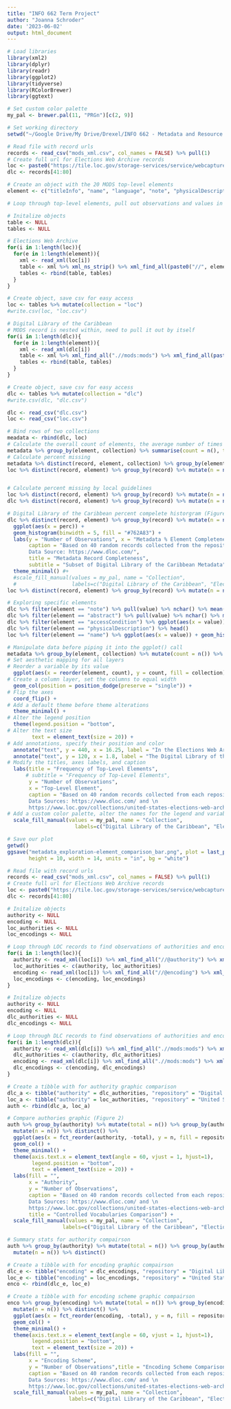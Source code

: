 ```yaml
---
title: "INFO 662 Term Project"
author: "Joanna Schroder"
date: '2023-06-02'
output: html_document
---
```


```r
# Load libraries
library(xml2)
library(dplyr)
library(readr)
library(ggplot2)
library(tidyverse)
library(RColorBrewer)
library(ggtext)

# Set custom color palette
my_pal <- brewer.pal(11, "PRGn")[c(2, 9)]

# Set working directory
setwd("~/Google Drive/My Drive/Drexel/INFO 662 - Metadata and Resource Description/Term Project")

# Read file with record urls
records <- read_csv("mods_xml.csv", col_names = FALSE) %>% pull(1)
# Create full url for Elections Web Archive records
loc <- paste0("https://tile.loc.gov/storage-services/service/webcapture/project_1/mods/united-states-elections-web-archive/", records[1:40], ".xml")
dlc <- records[41:80]

# Create an object with the 20 MODS top-level elements
element <- c("titleInfo", "name", "language", "note", "physicalDescription", "subject", "accessCondition", "typeOfResource", "abstract", "classification", "part", "genre", "tableOfContents", "relatedItem", "extension", "originInfo", "targetAudience", "identifier", "recordInfo", "location")
```

```r
# Loop through top-level elements, pull out observations and values in each metadata record

# Initalize objects
table <- NULL
tables <- NULL

# Elections Web Archive
for(i in 1:length(loc)){
  for(e in 1:length(element)){
    xml <- read_xml(loc[i])
    table <- xml %>% xml_ns_strip() %>% xml_find_all(paste0("//", element[e])) %>% xml_text() %>% as_tibble() %>% mutate(record = i, element = element[e])
    tables <- rbind(table, tables)
  }
}

# Create object, save csv for easy access
loc <- tables %>% mutate(collection = "loc")
#write.csv(loc, "loc.csv")

# Digital Library of the Caribbean
# MODS record is nested within, need to pull it out by itself
for(i in 1:length(dlc)){
  for(e in 1:length(element)){
    xml <- read_xml(dlc[i])
    table <- xml %>% xml_find_all(".//mods:mods") %>% xml_find_all(paste0("//mods:", element[e])) %>% xml_text() %>% as_tibble() %>% mutate(record = i, element = element[e])
    tables <- rbind(table, tables)
  }
}

# Create object, save csv for easy access
dlc <- tables %>% mutate(collection = "dlc")
#write.csv(dlc, "dlc.csv")
```

```r
dlc <- read_csv("dlc.csv")
loc <- read_csv("loc.csv")

# Bind rows of two collections
meadata <- rbind(dlc, loc)
# Calculate the overall count of elements, the average number of times each each element is used per record (Table 1)
metadata %>% group_by(element, collection) %>% summarise(count = n(), times_per_record = count/40)
# Calculate percent missing
metadata %>% distinct(record, element, collection) %>% group_by(element, collection) %>% mutate(count = n()) %>% mutate(perc_missing = 100- (count/40*100)) %>% distinct(element, collection, count, perc_missing)
loc %>% distinct(record, element) %>% group_by(record) %>% mutate(n = n()) %>% mutate(perc = n/20) %>% distinct(record, perc) %>% ungroup(record) %>% summarise(perc = mean(perc))


# Calculate percent missing by local guidelines
loc %>% distinct(record, element) %>% group_by(record) %>% mutate(n = n()) %>% mutate(perc = n/14) %>% distinct(record, perc) %>% ungroup(record) %>% summarise(perc = mean(perc))
dlc %>% distinct(record, element) %>% group_by(record) %>% mutate(n = n()) %>% mutate(perc = n/17) %>% distinct(record, perc) %>% ungroup(record) %>% summarise(perc = mean(perc))

# Digital Library of the Caribbean percent compelete historgram (Figure 3)
dlc %>% distinct(record, element) %>% group_by(record) %>% mutate(n = n()) %>% mutate(perc = (n/20)*100) %>% distinct(record, perc) %>% 
  ggplot(aes(x = perc)) +
  geom_histogram(binwidth = 5, fill = "#762A83") +
  labs(y = "Number of Observations", x = "Metadata % Element Completeness",
       caption = "Based on 40 random records collected from the repository. \n
       Data Source: https://www.dloc.com/",
       title = "Metadata Record Completeness",
       subtitle = "Subset of Digital Library of the Caribbean Metadata") +
  theme_minimal() #+
  #scale_fill_manual(values = my_pal, name = "Collection",
  #                  labels=c("Digital Library of the Caribbean", "Elections Web Archive"))
loc %>% distinct(record, element) %>% group_by(record) %>% mutate(n = n()) %>% mutate(perc = n/20) %>% distinct(record, perc) %>% ggplot(aes(x = perc)) + geom_density()

# Exploring specific elements
dlc %>% filter(element == "note") %>% pull(value) %>% nchar() %>% mean()
dlc %>% filter(element == "abstract") %>% pull(value) %>% nchar() %>% mean()
dlc %>% filter(element == "accessCondition") %>% ggplot(aes(x = value)) + geom_histogram(stat = "count")
dlc %>% filter(element == "physicalDescription") %>% head() 
loc %>% filter(element == "name") %>% ggplot(aes(x = value)) + geom_histogram(stat = "count")
```
```r
# Manipulate data before piping it into the ggplot() call
metadata %>% group_by(element, collection) %>% mutate(count = n()) %>% distinct(element, count, collection) %>%
# Set aesthetic mapping for all layers
# Reorder a variable by its value
  ggplot(aes(x = reorder(element, count), y = count, fill = collection)) +
# Create a column layer, set the columns to equal width
  geom_col(position = position_dodge(preserve = "single")) +
# Flip the axes
  coord_flip() +
# Add a default theme before theme alterations
  theme_minimal() +
# Alter the legend position
  theme(legend.position = "bottom",
# Alter the text size
        text = element_text(size = 20)) +
# Add annotations, specify their position and color
  annotate("text", y = 440, x = 16.25, label = "In the Elections Web Archive, subject repeats a mean \n average of 12.8 times per metadata record", color = my_pal[2]) + 
  annotate("text", y = 120, x = 1.8, label = "The Digital Library of the Caribbean metadata contains three \n unique top-level elements: note, abstract, and classification" , color = my_pal[1]) + 
# Modify the titles, axes labels, and caption
  labs(title = "Frequency of Top-Level Elements",
      # subtitle = "Frequency of Top-Level Elements",
       y = "Number of Observations",
       x = "Top-Level Element",
       caption = "Based on 40 random records collected from each repository (80 records total). \n
       Data Sources: https://www.dloc.com/ and \n
       https://www.loc.gov/collections/united-states-elections-web-archive/") +
# Add a custom color palette, alter the names for the legend and variables
  scale_fill_manual(values = my_pal, name = "Collection",
                      labels=c("Digital Library of the Caribbean", "Elections Web Archive"))

# Save our plot
getwd()
ggsave("metadata_exploration-element_comparison_bar.png", plot = last_plot(),
       height = 10, width = 14, units = "in", bg = "white")
```


```r
# Read file with record urls
records <- read_csv("mods_xml.csv", col_names = FALSE) %>% pull(1)
# Create full url for Elections Web Archive records
loc <- paste0("https://tile.loc.gov/storage-services/service/webcapture/project_1/mods/united-states-elections-web-archive/", records[1:40], ".xml")
dlc <- records[41:80]

# Initalize objects
authority <- NULL
encoding <- NULL
loc_authorities <- NULL
loc_encodings <- NULL

# Loop through LOC records to find observations of authorities and encoding schemes, write them to an object
for(i in 1:length(loc)){
  authority <- read_xml(loc[i]) %>% xml_find_all("//@authority") %>% xml_text()
  loc_authorities <- c(authority, loc_authorities)
  encoding <- read_xml(loc[i]) %>% xml_find_all("//@encoding") %>% xml_text()
  loc_encodings <- c(encoding, loc_encodings)
}

# Initalize objects
authority <- NULL
encoding <- NULL
dlc_authorities <- NULL
dlc_encodings <- NULL

# Loop through DLC records to find observations of authorities and encoding schemes, write them to an object
for(i in 1:length(dlc)){
  authority <- read_xml(dlc[i]) %>% xml_find_all(".//mods:mods") %>% xml_find_all("//@authority") %>% xml_text()
  dlc_authorities <- c(authority, dlc_authorities)
  encoding <- read_xml(dlc[i]) %>% xml_find_all(".//mods:mods") %>% xml_find_all("//@encoding") %>% xml_text()
  dlc_encodings <- c(encoding, dlc_encodings)
}

# Create a tibble with for authority graphic comparison
dlc_a <- tibble("authority" = dlc_authorities, "repository" = "Digital Library of the Caribbean")
loc_a <- tibble("authority" = loc_authorities, "repository" = "United States Election Archive")
auth <- rbind(dlc_a, loc_a)

# Compare authories graphic (Figure 2)
auth %>% group_by(authority) %>% mutate(total = n()) %>% group_by(authority, repository) %>% 
  mutate(n = n()) %>% distinct() %>%
  ggplot(aes(x = fct_reorder(authority, -total), y = n, fill = repository)) +
  geom_col() +
  theme_minimal() +
  theme(axis.text.x = element_text(angle = 60, vjust = 1, hjust=1),
        legend.position = "bottom",
        text = element_text(size = 20)) +
  labs(fill = "",
       x = "Authority",
       y = "Number of Observations",
       caption = "Based on 40 random records collected from each repository (80 records total)  \n
       Data Sources: https://www.dloc.com/ and \n
       https://www.loc.gov/collections/united-states-elections-web-archive/.",
       title = "Controlled Vocabularies Comparison") +
  scale_fill_manual(values = my_pal, name = "Collection",
                  labels=c("Digital Library of the Caribbean", "Elections Web Archive"))

# Summary stats for authority compairson
auth %>% group_by(authority) %>% mutate(total = n()) %>% group_by(authority, repository) %>% 
  mutate(n = n()) %>% distinct()

# Create a tibble with for encoding graphic compairson
dlc_e <- tibble("encoding" = dlc_encodings, "repository" = "Digital Library of the Caribbean")
loc_e <- tibble("encoding" = loc_encodings, "repository" = "United States Election Archive")
enco <- rbind(dlc_e, loc_e)

# Create a tibble with for encoding scheme graphic compairson
enco %>% group_by(encoding) %>% mutate(total = n()) %>% group_by(encoding, repository) %>% 
  mutate(n = n()) %>% distinct() %>%
  ggplot(aes(x = fct_reorder(encoding, -total), y = n, fill = repository)) +
  geom_col() +
  theme_minimal() +
  theme(axis.text.x = element_text(angle = 60, vjust = 1, hjust=1),
        legend.position = "bottom",
        text = element_text(size = 20)) +
  labs(fill = "",
       x = "Encoding Scheme",
       y = "Number of Observations",title = "Encoding Scheme Comparison",
       caption = "Based on 40 random records collected from each repository (80 records total)  \n
       Data Sources: https://www.dloc.com/ and \n
       https://www.loc.gov/collections/united-states-elections-web-archive/.") +
  scale_fill_manual(values = my_pal, name = "Collection",
                    labels=c("Digital Library of the Caribbean", "Elections Web Archive"))

```
